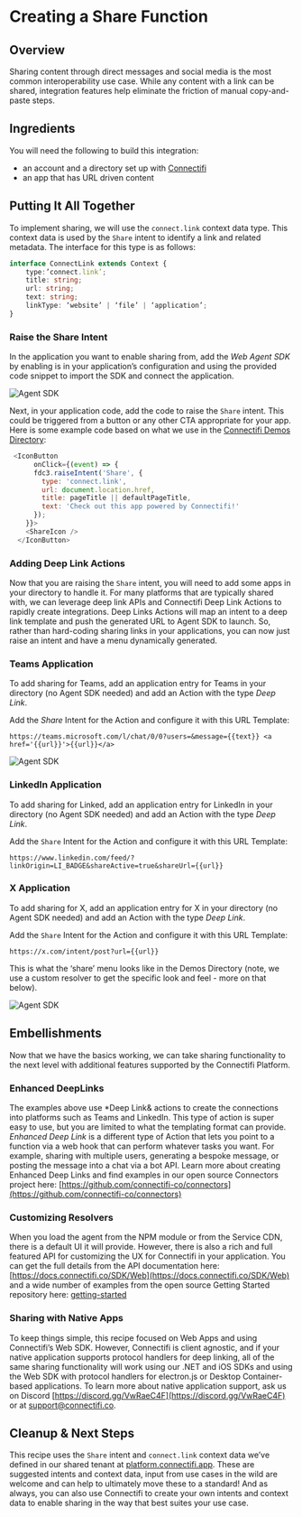 # Creating a Share Function
## Overview
Sharing content through direct messages and social media is the most common interoperability use case. While any content with a link can be shared, integration features help eliminate the friction of manual copy-and-paste steps.

## Ingredients
You will need the following to build this integration: 

- an account and a directory set up with [Connectifi](https://platform.connectifi.app)
- an app that has URL driven content

## Putting It All Together
To implement sharing, we will use the `connect.link` context data type.  This context data is used by the `Share` intent to identify a link and related metadata.  The interface for this type is as follows: 

```typescript
interface ConnectLink extends Context {
	type:’connect.link’;
	title: string;
	url: string;
	text: string;
	linkType: ‘website’ | ‘file’ | ‘application’;
}
```

### Raise the Share Intent
In the application you want to enable sharing from, add the *Web Agent SDK* by enabling is in your application’s configuration and using the provided code snippet to import the SDK and connect the application.

![Agent SDK](../../../public/demos/recipes/sharing/agent-sdk.png)

Next, in your application code, add the code to raise the `Share` intent.  This could be triggered from a button or any other CTA appropriate for your app.  Here is some example code based on what we use in the [Connectifi Demos Directory](https://demos.connectifi.app/chartIQChart#ticker=MSFT):

```javascript
 <IconButton
      onClick={(event) => {
      fdc3.raiseIntent('Share', {
        type: 'connect.link',
        url: document.location.href,
        title: pageTitle || defaultPageTitle,
        text: 'Check out this app powered by Connectifi!'
      });
    }}>
    <ShareIcon />
  </IconButton>
```

### Adding Deep Link Actions
Now that you are raising the `Share` intent, you will need to add some apps in your directory to handle it.  For many platforms that are typically shared with, we can leverage deep link APIs and Connectifi Deep Link Actions to rapidly create integrations.  Deep Links Actions will map an intent to a deep link template and push the generated URL to Agent SDK to launch.  So, rather than hard-coding sharing links in your applications, you can now just raise an intent and have a menu dynamically generated. 

### Teams Application
To add sharing for Teams, add an application entry for Teams in your directory (no Agent SDK needed) and add an Action with the type *Deep Link*.

Add the *Share* Intent for the Action and configure it with this URL Template:

`https://teams.microsoft.com/l/chat/0/0?users=&message={{text}} <a href='{{url}}'>{{url}}</a>`

![Agent SDK](../../../public/demos/recipes/sharing/teams.png)

### LinkedIn Application
To add sharing for Linked, add an application entry for LinkedIn in your directory (no Agent SDK needed) and add an Action with the type *Deep Link*.

Add the `Share` Intent for the Action and configure it with this URL Template:

`https://www.linkedin.com/feed/?linkOrigin=LI_BADGE&shareActive=true&shareUrl={{url}}`

### X Application
To add sharing for X, add an application entry for X in your directory (no Agent SDK needed) and add an Action with the type *Deep Link*.  

Add the `Share` Intent for the Action and configure it with this URL Template:

`https://x.com/intent/post?url={{url}}`

This is what the ‘share’ menu looks like in the Demos Directory (note, we use a custom resolver to get the specific look and feel - more on that below).

![Agent SDK](../../../public/demos/recipes/sharing/share-menu.png)

## Embellishments
Now that we have the basics working, we can take sharing functionality to the next level with additional features supported by the Connectifi Platform.

### Enhanced DeepLinks
The examples above use *Deep Link& actions to create the connections into platforms such as Teams and LinkedIn.  This type of action is super easy to use, but you are limited to what the templating format can provide.  *Enhanced Deep Link* is a different type of Action that lets you point to a function via a web hook that can perform whatever tasks you want.  For example, sharing with multiple users, generating a bespoke message, or posting the message into a chat via a bot API.   Learn more about creating Enhanced Deep Links and find examples in our open source Connectors project here: [https://github.com/connectifi-co/connectors](https://github.com/connectifi-co/connectors)

### Customizing Resolvers
When you load the agent from the NPM module or from the Service CDN, there is a default UI it will provide.  However, there is also a rich and full featured API for customizing the UX for Connectifi in your application.  You can get the full details from the API documentation here: [https://docs.connectifi.co/SDK/Web](https://docs.connectifi.co/SDK/Web) and a wide number of examples from the open source Getting Started repository here: [getting-started](https://github.com/connectifi-co/getting-started)

### Sharing with Native Apps
To keep things simple, this recipe focused on Web Apps and using Connectifi’s Web SDK.   However,  Connectifi is client agnostic, and if your native application supports protocol handlers for deep linking, all of the same sharing functionality will work using our .NET and iOS SDKs and using the Web SDK with protocol handlers for electron.js or Desktop Container-based applications.  To learn more about native application support, ask us on Discord [https://discord.gg/VwRaeC4F](https://discord.gg/VwRaeC4F) or at [support@connectifi.co](mailto:support@connectifi.co).

## Cleanup & Next Steps
This recipe uses the `Share` intent and `connect.link` context data we’ve defined in our shared tenant at [platform.connectifi.app](https://platform.connectifi.app).  These are suggested intents and context data,  input from use cases in the wild are welcome and can help to ultimately move these to a standard!   And as always, you can also use Connectifi to create your own intents and context data to enable sharing in the way that best suites your use case.
